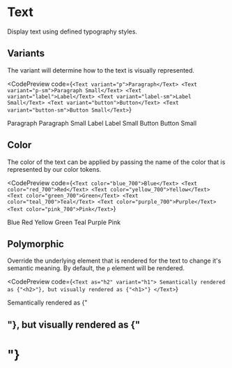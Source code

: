 

# Text

Display text using defined typography styles.

## Variants

The variant will determine how to the text is visually represented.

<CodePreview
  code={`
  <Text variant="p">Paragraph</Text>
  <Text variant="p-sm">Paragraph Small</Text>
  <Text variant="label">Label</Text>
  <Text variant="label-sm">Label Small</Text>
  <Text variant="button">Button</Text>
  <Text variant="button-sm">Button Small</Text>
`}
>
  <Text variant="p">Paragraph</Text>
  <Text variant="p-sm">Paragraph Small</Text>
  <Text variant="label">Label</Text>
  <Text variant="label-sm">Label Small</Text>
  <Text variant="button">Button</Text>
  <Text variant="button-sm">Button Small</Text>
</CodePreview>

## Color

The color of the text can be applied by passing the name of the color that is represented by our color tokens.

<CodePreview
  code={`
  <Text color="blue_700">Blue</Text>
  <Text color="red_700">Red</Text>
  <Text color="yellow_700">Yellow</Text>
  <Text color="green_700">Green</Text>
  <Text color="teal_700">Teal</Text>
  <Text color="purple_700">Purple</Text>
  <Text color="pink_700">Pink</Text>
`}
>
  <Text color="blue_700">Blue</Text>
  <Text color="red_700">Red</Text>
  <Text color="yellow_700">Yellow</Text>
  <Text color="green_700">Green</Text>
  <Text color="teal_700">Teal</Text>
  <Text color="purple_700">Purple</Text>
  <Text color="pink_700">Pink</Text>
</CodePreview>

## Polymorphic

Override the underlying element that is rendered for the text to change it's semantic meaning. By default, the `p` element will be rendered.

<CodePreview
  code={`
<Text as="h2" variant="h1">
    Semantically rendered as {"<h2>"}, but visually rendered as {"<h1>"}
</Text>
`}
>

  <Text as="h2" variant="h1">Semantically rendered as {"<h2>"}, but visually rendered as {"<h1>"}</Text>
</CodePreview>

